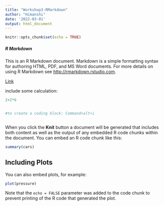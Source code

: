 ```yaml
---
title: "Workshop3-RMarkdown"
author: "Himanshi"
date: '2022-03-01'
output: html_document
---
```


```r
knitr::opts_chunk$set(echo = TRUE)
```

##### R Markdown

This is an R Markdown document. Markdown is a simple formatting syntax for authoring HTML, PDF, and MS Word documents. For more details on using R Markdown see <http://rmarkdown.rstudio.com>.


[Link](https://github.com/rstudio/cheatsheets/blob/main/rmarkdown-2.0.pdf)


include some calculation:

```r

2+2*6

```

```r
```


```r
#to create a coding block: Command+alt+i
```
```r

```

When you click the **Knit** button a document will be generated that includes both content as well as the output of any embedded R code chunks within the document. You can embed an R code chunk like this:

```r
summary(cars)
```

## Including Plots

You can also embed plots, for example:

```r
plot(pressure)
```

Note that the `echo = FALSE` parameter was added to the code chunk to prevent printing of the R code that generated the plot.
